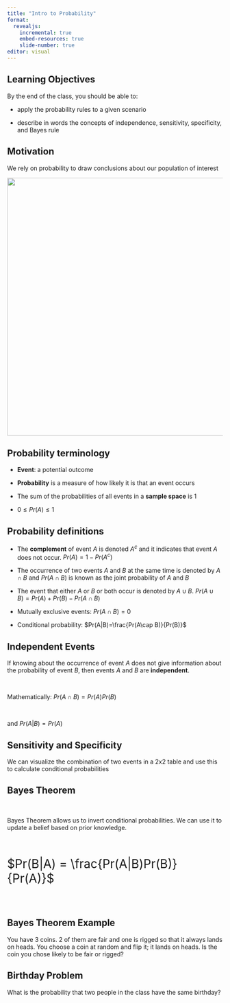 ```yaml
---
title: "Intro to Probability"
format: 
  revealjs:
    incremental: true
    embed-resources: true
    slide-number: true
editor: visual
---
```


## Learning Objectives

By the end of the class, you should be able to:

-   apply the probability rules to a given scenario

-   describe in words the concepts of independence, sensitivity, specificity, and Bayes rule

## Motivation

We rely on probability to draw conclusions about our population of interest

![](simplerandom.png){fig-align="center" width="601"}

## Probability terminology

-   **Event**: a potential outcome

-   **Probability** is a measure of how likely it is that an event occurs

-   The sum of the probabilities of all events in a **sample space** is 1

-   $0 \leq Pr(A) \leq 1$

## Probability definitions

-   The **complement** of event $A$ is denoted $A^c$ and it indicates that event $A$ does not occur. $Pr(A) = 1-Pr(A^c)$

-   The occurrence of two events $A$ and $B$ at the same time is denoted by $A \cap B$ and $Pr(A\cap B)$ is known as the joint probability of $A$ and $B$

-   The event that either $A$ or $B$ or both occur is denoted by $A \cup B$. $Pr(A\cup B) = Pr(A) + Pr(B) - Pr(A \cap B)$

-   Mutually exclusive events: $Pr(A\cap B)=0$

-   Conditional probability: $Pr(A|B)=\frac{Pr(A\cap B)}{Pr(B)}$

## Independent Events

If knowing about the occurrence of event $A$ does not give information about the probability of event $B$, then events $A$ and $B$ are **independent**.

 

Mathematically: $Pr(A\cap B) = Pr(A)Pr(B)$

 

and $Pr(A|B)=Pr(A)$

## Sensitivity and Specificity

We can visualize the combination of two events in a 2x2 table and use this to calculate conditional probabilities

## Bayes Theorem

 

Bayes Theorem allows us to invert conditional probabilities. We can use it to update a belief based on prior knowledge.

 

::: {style="font-size: 2em"}
$Pr(B|A) = \frac{Pr(A|B)Pr(B)}{Pr(A)}$
:::

 

## Bayes Theorem Example

You have 3 coins. 2 of them are fair and one is rigged so that it always lands on heads. You choose a coin at random and flip it; it lands on heads. Is the coin you chose likely to be fair or rigged?

## Birthday Problem

What is the probability that two people in the class have the same birthday?
